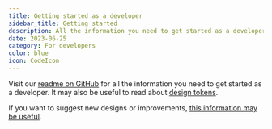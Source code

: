 ```yaml
---
title: Getting started as a developer
sidebar_title: Getting started
description: All the information you need to get started as a developer.
date: 2023-06-25
category: For developers
color: blue
icon: CodeIcon
---
```


Visit our [readme on GitHub](https://github.com/digdir/designsystemet#table-of-contents) for all the information you need to get started as a developer. It may also be useful to read about [design tokens](/grunnleggende/design-elements/design-tokens).

If you want to suggest new designs or improvements, [this information may be useful](/grunnleggende/for-designers/contribute-in-figma#new-component).
